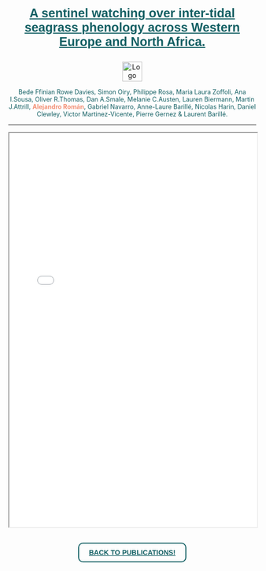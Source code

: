 <style>
  /* Contenedor de la imagen */
  .hero-container {
    width: 100%;
    text-align: center; /* Centra el contenido dentro del contenedor */
  }
  
  /* Imagen de fondo sin tintado */
  .hero-image {
    width: 100%;
    height: auto; /* Mantiene la proporción original de la imagen */
    object-fit: cover;
  }
  
  /* Estilo del título del artículo */
  .article-title {
    color: #125F63; /* Color del texto del título */
    font-size: 1.5em; /* Ajusta el tamaño del texto según sea necesario */
    font-family: sans-serif; /* Fuente sans-serif */
    margin-top: 20px; /* Espacio entre la imagen y el título */
    text-align: center; /* Centra el texto */
  }
</style>

<!-- Título del artículo como enlace al DOI -->
<div class="article-title">
##  <a href="https://doi.org/10.1038/s43247-024-01543-z" style="color: #125F63;font-size: 0.8em;cursor: pointer; transition: color 0.3s, text-decoration 0.3s;" onmouseover="this.style.color='white'; this.style.textDecoration='underline';" onmouseout="this.style.color='#F39075'; this.style.textDecoration='none';">A sentinel watching over inter-tidal seagrass phenology across Western Europe and North Africa.</a>
</div>


<p style="text-align: center;">
  <img src="logos/commun_logo.png" alt="Logo" style="height: 40px;">
</p>


<div style="text-align: center;">
  <span style="font-size: 0.9em; color: #125F63;">
  Bede Ffinian Rowe Davies, Simon Oiry, Philippe Rosa, Maria Laura Zoffoli, Ana I.Sousa, Oliver R.Thomas, Dan A.Smale, Melanie C.Austen, Lauren Biermann, Martin J.Attrill, <strong style="color: #F39075;">Alejandro Román</strong>, Gabriel Navarro, Anne-Laure Barillé, Nicolas Harin, Daniel Clewley, Victor Martinez-Vicente, Pierre Gernez & Laurent Barillé.
  
----
   
<iframe src="pdfs/paper2.pdf" width="100%" height="800"></iframe>


```{=html}
<p style="text-align: center; margin: 30px;">
    <a href="/publications/index.qmd" style="text-decoration: none;">
        <button style="padding: 10px 20px; background-color: transparent; color: #125F63; border: 2px solid #125F63; border-radius: 10px; cursor: pointer; font-size: 1em; font-weight: bold; text-decoration: underline; transition: background-color 0.3s, color 0.3s;">
            BACK TO PUBLICATIONS!
        </button>
    </a>
</p>
```